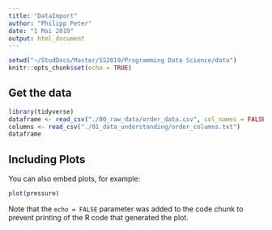 ---
title: "DataImport"
author: "Philipp Peter"
date: "1 Mai 2019"
output: html_document
---

```{r setup, include=FALSE}
setwd("~/StudDocs/Master/SS2019/Programming Data Science/data")
knitr::opts_chunk$set(echo = TRUE)
```

## Get the data 

```{r}
library(tidyverse)
dataframe <- read_csv("./00_raw_data/order_data.csv", col_names = FALSE)
columns <- read_csv("./01_data_understanding/order_columns.txt")
dataframe
```

## Including Plots

You can also embed plots, for example:

```{r pressure, echo=FALSE}
plot(pressure)
```

Note that the `echo = FALSE` parameter was added to the code chunk to prevent printing of the R code that generated the plot.
